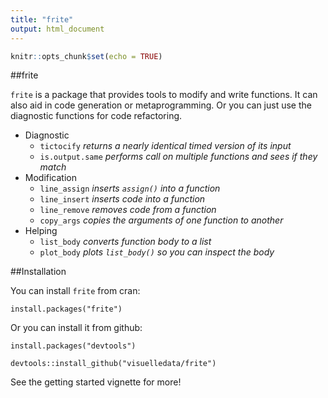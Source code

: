 ```yaml
---
title: "frite"
output: html_document
---
```


```r
knitr::opts_chunk$set(echo = TRUE)
```
##frite

`frite` is a package that provides tools to modify and write functions. It can also aid in code generation or metaprogramming. Or you can just use the diagnostic functions for code refactoring. 

* Diagnostic <br>
    * `tictocify` *returns a nearly identical timed version of its input* <br>
    * `is.output.same` *performs call on multiple functions and sees if they match* 
  
  
* Modification <br>
    * `line_assign` *inserts `assign()` into a function* <br>
    * `line_insert` *inserts code into a function* <br>
    * `line_remove` *removes code from a function* <br>
    * `copy_args` *copies the arguments of one function to another* 
  
* Helping <br>
    * `list_body` *converts function body to a list* <br>
    * `plot_body` *plots `list_body()` so you can inspect the body*


##Installation

You can install `frite` from cran: 

`install.packages("frite")`

Or you can install it from github: 

`install.packages("devtools")`

`devtools::install_github("visuelledata/frite")`

See the getting started vignette for more!



